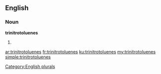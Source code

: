 ==English==

===Noun===
'''trinitrotoluenes'''

# {{plural of|trinitrotoluene}}

[[Category:English plurals]]

[[ar:trinitrotoluenes]]
[[fr:trinitrotoluenes]]
[[ku:trinitrotoluenes]]
[[my:trinitrotoluenes]]
[[simple:trinitrotoluenes]]